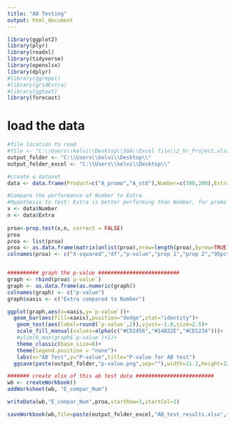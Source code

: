 ---
title: "AB Testing"
output: html_document
---

```{r setup, include=FALSE}
library(ggplot2)
library(plyr)
library(readxl)
library(tidyverse)
library(openxlsx)
library(dplyr)
#library(ggrepel)
#library(gridExtra)
#library(ggtext)
library(forecast)
```

# load the data
```{r echo=FALSE}

#file location to read
#file <- "C:\\Users\\kelvi\\Desktop\\SGA\\Excel file\\2_hr_Project.xlsx"
output_folder <- "C:\\Users\\kelvi\\Desktop\\"
output_folder_excel <- "C:\\Users\\kelvi\\Desktop\\"

#create a dataset
data <- data.frame(Product=c("A_promo","A_std"),Number=c(300,200),Extra=c(400,300))

#Compare the performance of Number to Extra
#Hypothesis to test: Extra is better performing than Number, for promo versus std
x <- data$Number
n <- data$Extra
 
proa<-prop.test(x,n, correct = FALSE)
proa
proa <- list(proa)
proa <- as.data.frame(matrix(unlist(proa),nrow=length(proa),byrow=TRUE))
colnames(proa) <- c("X-squared","df","p-value","prop 1","prop 2","95pct conf int1","95pct conf int2","hypothesis","test name","vectors")


########## graph the p-value ##########################
graph <- rbind(proa$`p-value`)
graph <- as.data.frame(as.numeric(graph))
colnames(graph) <- c("p-value")
graph$xaxis <- c("Extra compared to Number")

ggplot(graph,aes(x=xaxis,y=`p-value`))+
  geom_bar(aes(fill=xaxis),position="dodge",stat="identity")+
   geom_text(aes(label=round(`p-value`,2)),vjust=-1.0,size=2.5)+
   scale_fill_manual(values=alpha(c("#CD2456","#14022E","#CD1234")))+
   #ylim(0,max(graph$`p-value`)+1)+
   theme_classic(base_size=8)+
   theme(legend.position = "none")+
   labs(x="AB Test",y="P-value",title="P-value for AB test")
  ggsave(paste(output_folder,"p-value.png",sep=""),width=11.2,height=12.3,units="cm")

####### create xlsx of this ab test data #########################
wb <- createWorkbook()
addWorksheet(wb, "E_compar_Num")

writeData(wb,"E_compar_Num",proa,startRow=1,startCol=1)

saveWorkbook(wb,file=paste(output_folder_excel,"AB_test_results.xlsx",sep=""),overwrite=TRUE)

```
